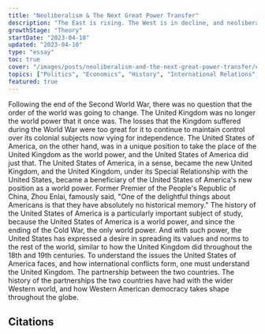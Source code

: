 ```yaml
---
title: "Neoliberalism & The Next Great Power Transfer"
description: "The East is rising. The West is in decline, and neoliberalism is not going to save it. Its part of the problem."
growthStage: "Theory"
startDate: "2023-04-10"
updated: "2023-04-10"
type: "essay"
toc: true
cover: "/images/posts/neoliberalism-and-the-next-great-power-transfer/cover.jpg"
topics: ["Politics", "Economics", "History", "International Relations", "Neoliberalism"]
featured: true
---
```

<InDevelopment />


<IntroParagraph >
  Following the end of the Second World War, there was no question that the order of the
  world was going to change. The United Kingdom was no longer the world power that it
  once was. The losses that the Kingdom suffered during the World War were too great for
  it to continue to maintain control over its colonial subjects now vying for independence.
  <Spacer />
  The United States of America, on the other hand, was in a unique position to take the place of
  the United Kingdom as the world power, and the United States of America did just that.
  The United States of America, in a sense, became the new United Kingdom, and the United Kingdom, under its Special Relationship with the United States, became a beneficiary of the United States of
  America's new position as a world power.
  <Spacer />
  Former Premier of the People's Republic of China, Zhou Enlai, famously said, "One of the
  delightful things about Americans is that they have absolutely no historical memory."
  <Spacer />
  The history of the United States of America is a particularly important subject of
  study, because the United States of America is a world power, and since the ending of the Cold War, the only world power. And with such power, the United States has expressed a desire in spreading
  its values and norms to the rest of the world, similar to how the United Kingdom did throughout the 18th and 19th centuries.
  <Spacer />
  To understand the issues the United States of America faces, and how international conflicts form, one must understand the United Kingdom. The partnership between the two countries. The history of
  the partnerships the two countries have had with the wider Western world, and how Western American democracy takes shape throughout the globe.
</IntroParagraph >




## Citations


<InDevelopment />
